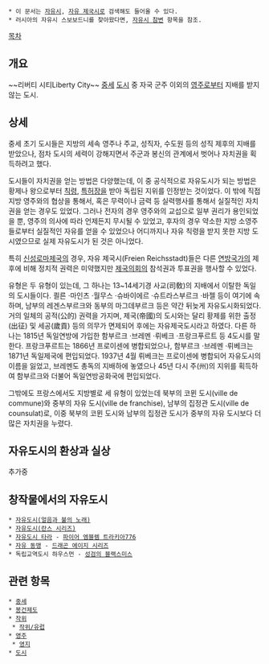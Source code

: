 * 이 문서는 [[자유시]], [[자유 제국시]]로 검색해도 들어올 수 있다.
 * 러시아의 자유시 스보보드니를 찾아왔다면, [[자유시 참변]] 항목을 참조.

[[목차]]

== 개요 ==
~~리버티 시티Liberty City~~
[[중세]] [[도시]] 중 자국 군주 이외의 [[영주]]로부터 지배를 받지 않는 도시.

== 상세 ==
중세 초기 도시들은 지방의 세속 영주나 주교, 성직자, 수도원 등의 성직 제후의 지배를 받았으나, 점차 도시의 세력이 강해지면서 주군과 봉신의 관계에서 벗어나 자치권을 획득하려고 했다.

도시들이 자치권을 얻는 방법은 다양했는데, 이 중 공식적으로 자유도시가 되는 방법은 황제나 왕으로부터 [[칙령]], [[특허장]]을 받아 독립된 지위를 인정받는 것이었다. 이 밖에 직접 지방 영주와의 협상을 통해서, 혹은 무력이나 금력 등 실력행사를 통해서 실질적인 자치권을 얻는 경우도 있었다. 그러나 전자의 경우 영주와의 교섭으로 일부 권리가 용인되었을 뿐, 영주의 의사에 따라 언제든지 무시될 수 있었고, 후자의 경우 약소한 지방 소영주들로부터 실질적인 자유를 얻을 수 있었으나 어디까지나 자유 칙령을 받지 못한 지방 도시였으므로 실제 자유도시가 된 것은 아니었다.

특히 [[신성로마제국]]의 경우, 자유 제국시(Freien Reichsstadt)들은 다른 [[연방]]국가의 제후에 비해 정치적 권력은 미약했지만 [[제국의회]]의 참석권과 투표권을 행사할 수 있었다.

유형은 두 유형이 있는데, 그 하나는 13~14세기경 사교(司敎)의 지배에서 이탈한 독일의 도시들이다. 쾰른 ·마인츠 ·월무스 ·슈바이에르 ·슈트라스부르크 ·바젤 등이 여기에 속하며, 남부의 레겐스부르크와 동부의 마그데부르크 등은 약간 뒤늦게 자유도시화되었다. 거의 일체의 공적(公的) 권력을 가지며, 제국(帝國)의 도시와는 달리 황제를 위한 출정(出征) 및 세공(歲貢) 등의 의무가 면제되어 후에는 자유제국도시라고 하였다. 다른 하나는 1815년 독일연방에 가입한 함부르크 ·브레멘 ·뤼베크 ·프랑크푸르트 등 4도시를 말한다. 프랑크푸르트는 1866년 프로이센에 병합되었으나, 함부르크 ·브레멘 ·뤼베크는 1871년 독일제국에 편입되었다. 1937년 4월 뤼베크는 프로이센에 병합되어 자유도시의 이름을 잃었고, 브레멘도 총독의 지배하에 놓였으나 45년 다시 주(州)의 지위를 획득하여 함부르크와 더불어 독일연방공화국에 편입되었다.

그밖에도 프랑스에서도 지방별로 세 유형이 있었는데 북부의 코뮌 도시(ville de commune)와 중부의 자유 도시(ville de franchise), 남부의 집정관 도시(ville de counsulat)로, 이중 북부의 코뮌 도시와 남부의 집정관 도시가 중부의 자유 도시보다 더 많은 자치권을 누렸다.

== 자유도시의 환상과 실상 ==
추가중

== 창작물에서의 자유도시 ==
 * [[자유도시(얼음과 불의 노래)]]
 * [[자유도시(란스 시리즈)]]
 * [[자유도시 타라]] - [[파이어 엠블렘 트라키아776]]
 * [[자유 동맹]] - [[드래곤 에이지 시리즈]]
 * 독립교역도시 하우스먼 - [[성검의 블랙스미스]]

== 관련 항목 ==
 * [[중세]]
 * [[봉건제도]]
 * [[작위]]
  * [[작위/유럽]]
 * [[영주]]
  * [[영지]]
 * [[도시]]
